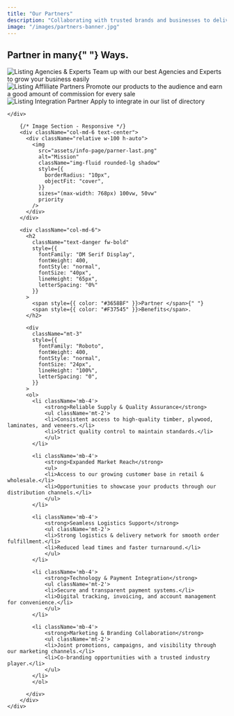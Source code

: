 ```yaml
---
title: "Our Partners"
description: "Collaborating with trusted brands and businesses to deliver more value"
image: "/images/partners-banner.jpg"
---
```

<InfoPageHeroFour/>
<section id="work_process">
  <div className="container">
    <div className="main_work">
      <div className="main_work">
        <h1
          className="fw-bold display-5"
          style={{
            fontFamily: "DM Serif Display",
            fontWeight: 400,
            fontStyle: "normal", // Regular → normal in CSS
            fontSize: "60px",
            lineHeight: "65px",
            letterSpacing: "0%",
            textAlign: "center",
            color: "#3658BF",
          }}
        >
          <span>Partner in many</span>{" "}
          <span style={{ color: "#F26052" }}>Ways</span>.
        </h1>
      </div>
    </div>
    <div className="main_process">
      <div className="row">
        <div className="col-sm-12 col-md-6 col-lg-4">
          <div className="main_content">
            <span className="count">
              <img src="assets/info-page/partner-human-icon.png" alt="Listing" width={60} height={60} />
            </span>
            <span className="count_title">Agencies & Experts</span>
            <span className="count_decs">Team up with our best Agencies and Experts to grow your business easily</span>
          </div>
        </div>
        <div className="col-sm-12 col-md-6 col-lg-4">
          <div className="main_content">
            <span className="count">
              <img src="assets/info-page/partner-icon-1.png" alt="Listing" width={60} height={60} />
            </span>
            <span className="count_title">Affliliate Partners</span>
            <span className="count_decs">Promote our products to the audience and earn a good amount of commission for every sale</span>
          </div>
        </div>
        <div className="col-sm-12 col-md-6 col-lg-4">
          <div className="main_content">
            <span className="count">
              <img src="assets/info-page/anchor-icon.png" alt="Listing" width={60} height={60} />
            </span>
            <span className="count_title">Integration Partner</span>
            <span className="count_decs">Apply to integrate in our list of directory</span>
          </div>
        </div>
      </div>
      
    </div>
  </div>
</section>

<section className="container py-5">
      <div className="row align-items-center">
    
        {/* Image Section - Responsive */}
        <div className="col-md-6 text-center">
          <div className="relative w-100 h-auto">
            <img
              src="assets/info-page/parner-last.png"
              alt="Mission"
              className="img-fluid rounded-lg shadow"
              style={{
                borderRadius: "10px",
                objectFit: "cover",
              }}
              sizes="(max-width: 768px) 100vw, 50vw"
              priority
            />
          </div>
        </div>

        <div className="col-md-6">
          <h2
            className="text-danger fw-bold"
            style={{
              fontFamily: "DM Serif Display",
              fontWeight: 400,
              fontStyle: "normal",
              fontSize: "40px",
              lineHeight: "65px",
              letterSpacing: "0%"
            }}
          >
            <span style={{ color: "#3658BF" }}>Partner </span>{" "}
            <span style={{ color: "#F37545" }}>Benefits</span>.
          </h2>

          <div
            className="mt-3"
            style={{
              fontFamily: "Roboto",
              fontWeight: 400,
              fontStyle: "normal",
              fontSize: "24px",
              lineHeight: "100%",
              letterSpacing: "0",
            }}
          >
          <ol>
            <li className='mb-4'>
                <strong>Reliable Supply & Quality Assurance</strong>
                <ul className='mt-2'>
                <li>Consistent access to high-quality timber, plywood, laminates, and veneers.</li>
                <li>Strict quality control to maintain standards.</li>
                </ul>
            </li>

            <li className='mb-4'>
                <strong>Expanded Market Reach</strong>
                <ul>
                <li>Access to our growing customer base in retail & wholesale.</li>
                <li>Opportunities to showcase your products through our distribution channels.</li>
                </ul>
            </li>

            <li className='mb-4'>
                <strong>Seamless Logistics Support</strong>
                <ul className='mt-2'>
                <li>Strong logistics & delivery network for smooth order fulfillment.</li>
                <li>Reduced lead times and faster turnaround.</li>
                </ul>
            </li>

            <li className='mb-4'>
                <strong>Technology & Payment Integration</strong>
                <ul className='mt-2'>
                <li>Secure and transparent payment systems.</li>
                <li>Digital tracking, invoicing, and account management for convenience.</li>
                </ul>
            </li>

            <li className='mb-4'>
                <strong>Marketing & Branding Collaboration</strong>
                <ul className='mt-2'>
                <li>Joint promotions, campaigns, and visibility through our marketing channels.</li>
                <li>Co-branding opportunities with a trusted industry player.</li>
                </ul>
            </li>
            </ol>

          </div>
        </div>
    </div>
</section>
<InfoFooter/>
